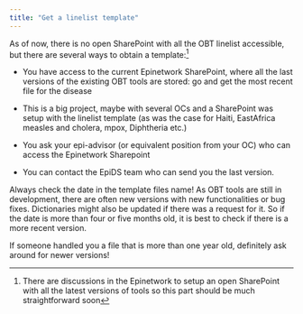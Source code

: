 ```yaml
---
title: "Get a linelist template"
---
```


As of now, there is no open SharePoint with all the OBT linelist accessible, but there are several ways to obtain a template:^[There are discussions in the Epinetwork to setup an open SharePoint with all the latest versions of tools so this part should be much straightforward soon]

- You have access to the current Epinetwork SharePoint, where all the last versions of the existing OBT tools are stored: go and get the most recent file for the disease

- This is a big project, maybe with several OCs and a SharePoint was setup with the linelist template (as was the case for Haiti, EastAfrica measles and cholera, mpox, Diphtheria etc.)

- You ask your epi-advisor (or equivalent position from your OC) who can access the Epinetwork Sharepoint

- You can contact the EpiDS team who can send you the last version.

::: {.callout-important}
Always check the date in the template files name! As OBT tools are still in development, there are often new versions with new functionalities or bug fixes. Dictionaries might also be updated if there was a request for it. So if the date is more than four or five months old, it is best to check if there is a more recent version.

If someone handled you a file that is more than one year old, definitely ask around for newer versions!
:::
